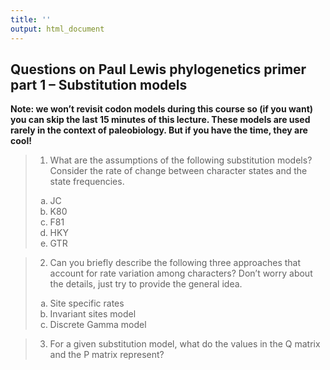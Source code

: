 ```yaml
---
title: ''
output: html_document
---
```


## Questions on Paul Lewis phylogenetics primer part 1 -- Substitution models

**Note: we won’t revisit codon models during this course so (if you want) you can skip the last 15 minutes of this lecture. These models are used rarely in the context of paleobiology. But if you have the time, they are cool!**



> 1. What are the assumptions of the following substitution models? Consider the rate of change between character states and the state frequencies.
  a. JC
  b. K80
  c. F81
  d. HKY
  e. GTR


> 2. Can you briefly describe the following three approaches that account for rate variation among characters? Don’t worry about the details, just try to provide the general idea.
  a. Site specific rates
  b. Invariant sites model
  c. Discrete Gamma model


> 3. For a given substitution model, what do the values in the Q matrix and the P matrix represent?

